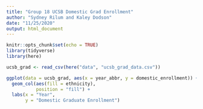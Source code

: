 ```yaml
---
title: "Group 18 UCSB Domestic Grad Enrollment"
author: "Sydney Rilum and Kaley Dodson"
date: "11/25/2020"
output: html_document
---
```


```r
knitr::opts_chunk$set(echo = TRUE)
library(tidyverse)
library(here)
```

```r
ucsb_grad <- read_csv(here("data", "ucsb_grad_data.csv"))
```


```r
ggplot(data = ucsb_grad, aes(x = year_abbr, y = domestic_enrollment)) + 
  geom_col(aes(fill = ethnicity),
           position = "fill") +
  labs(x = "Year",
       y = "Domestic Graduate Enrollment")
```

